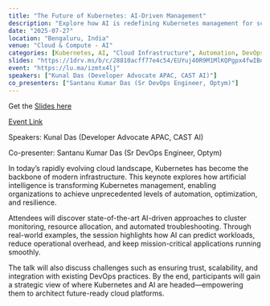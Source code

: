 ```yaml
---
title: "The Future of Kubernetes: AI-Driven Management"
description: "Explore how AI is redefining Kubernetes management for scalability and efficiency."
date: "2025-07-27"
location: "Bengaluru, India"
venue: "Cloud & Compute - AI"
categories: [Kubernetes, AI, "Cloud Infrastructure", Automation, DevOps]
slides: "https://1drv.ms/b/c/28810acff77e4c54/EUYuj40R9M1MlKQPgpx4fwIBqNzOhcfqyAefvVZNSytqDg?e=e7SNcY"
event: "https://lu.ma/izmtx4lj"
speakers: ["Kunal Das (Developer Advocate APAC, CAST AI)"]
co_presenters: ["Santanu Kumar Das (Sr DevOps Engineer, Optym)"]
---
```


Get the [Slides here](https://1drv.ms/b/c/28810acff77e4c54/EUYuj40R9M1MlKQPgpx4fwIBqNzOhcfqyAefvVZNSytqDg?e=e7SNcY)

[Event Link](https://lu.ma/izmtx4lj)

Speakers: Kunal Das (Developer Advocate APAC, CAST AI)

Co-presenter: Santanu Kumar Das (Sr DevOps Engineer, Optym)

In today’s rapidly evolving cloud landscape, Kubernetes has become the backbone of modern infrastructure. This keynote explores how artificial intelligence is transforming Kubernetes management, enabling organizations to achieve unprecedented levels of automation, optimization, and resilience.

Attendees will discover state-of-the-art AI-driven approaches to cluster monitoring, resource allocation, and automated troubleshooting. Through real-world examples, the session highlights how AI can predict workloads, reduce operational overhead, and keep mission-critical applications running smoothly.

The talk will also discuss challenges such as ensuring trust, scalability, and integration with existing DevOps practices. By the end, participants will gain a strategic view of where Kubernetes and AI are headed—empowering them to architect future-ready cloud platforms.
